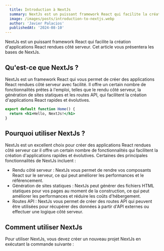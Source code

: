 ```yaml
---
  title: Introduction à NextJs
  summary: NextJs est un puissant framework React qui facilite la création d'applications React rendues côté serveur. Cet article vous présentera les bases de NextJs.
  image: /images/posts/introduction-to-nextjs.webp
  author: 'Javier Palacios'
  publishedAt: '2024-08-10'
---
```


NextJs est un puissant framework React qui facilite la création d'applications
React rendues côté serveur. Cet article vous présentera les bases de NextJs.

## Qu'est-ce que NextJs ?

NextJs est un framework React qui vous permet de créer des applications React
rendues côté serveur avec facilité. Il offre un certain nombre de
fonctionnalités prêtes à l'emploi, telles que le rendu côté serveur, la
génération de sites statiques et les routes API, qui facilitent la création
d'applications React rapides et évolutives.

```jsx
export default function Home() {
  return <h1>Hello, NextJs!</h1>
}
```

## Pourquoi utiliser NextJs ?

NextJs est un excellent choix pour créer des applications React rendues côté
serveur car il offre un certain nombre de fonctionnalités qui facilitent la
création d'applications rapides et évolutives. Certaines des principales
fonctionnalités de NextJs incluent :

- Rendu côté serveur : NextJs vous permet de rendre vos composants React sur le
  serveur, ce qui peut améliorer les performances et le référencement.
- Génération de sites statiques : NextJs peut générer des fichiers HTML
  statiques pour vos pages au moment de la construction, ce qui peut améliorer
  les performances et réduire les coûts d'hébergement.
- Routes API : NextJs vous permet de créer des routes API qui peuvent être
  utilisées pour récupérer des données à partir d'API externes ou effectuer une
  logique côté serveur.

## Comment utiliser NextJs

Pour utiliser NextJs, vous devez créer un nouveau projet NextJs en exécutant la
commande suivante :
